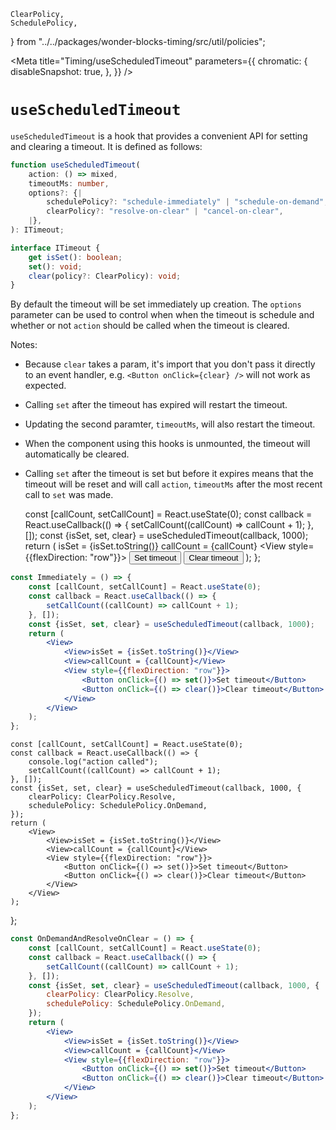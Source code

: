 


    ClearPolicy,
    SchedulePolicy,
} from "../../packages/wonder-blocks-timing/src/util/policies";

<Meta
    title="Timing/useScheduledTimeout"
    parameters={{
        chromatic: {
            disableSnapshot: true,
        },
    }}
/>

# `useScheduledTimeout`

`useScheduledTimeout` is a hook that provides a convenient API for setting and clearing
a timeout. It is defined as follows:

```ts
function useScheduledTimeout(
    action: () => mixed,
    timeoutMs: number,
    options?: {|
        schedulePolicy?: "schedule-immediately" | "schedule-on-demand",
        clearPolicy?: "resolve-on-clear" | "cancel-on-clear",
    |},
): ITimeout;

interface ITimeout {
    get isSet(): boolean;
    set(): void;
    clear(policy?: ClearPolicy): void;
}
```

By default the timeout will be set immediately up creation. The `options` parameter can
be used to control when when the timeout is schedule and whether or not `action` should be
called when the timeout is cleared.

Notes:

-   Because `clear` takes a param, it's import that you don't pass it directly to an event handler,
    e.g. `<Button onClick={clear} />` will not work as expected.
-   Calling `set` after the timeout has expired will restart the timeout.
-   Updating the second paramter, `timeoutMs`, will also restart the timeout.
-   When the component using this hooks is unmounted, the timeout will automatically be cleared.
-   Calling `set` after the timeout is set but before it expires means that the timeout will be
    reset and will call `action`, `timeoutMs` after the most recent call to `set` was made.

    const [callCount, setCallCount] = React.useState(0);
    const callback = React.useCallback(() => {
        setCallCount((callCount) => callCount + 1);
    }, []);
    const {isSet, set, clear} = useScheduledTimeout(callback, 1000);
    return (
        <View>
            <View>isSet = {isSet.toString()}</View>
            <View>callCount = {callCount}</View>
            <View style={{flexDirection: "row"}}>
                <Button onClick={set}>Set timeout</Button>
                <Button onClick={clear}>Clear timeout</Button>
            </View>
        </View>
    );
};

<Canvas>
    <Story name="Immediately">
        <Immediately />
    </Story>
</Canvas>

```jsx
const Immediately = () => {
    const [callCount, setCallCount] = React.useState(0);
    const callback = React.useCallback(() => {
        setCallCount((callCount) => callCount + 1);
    }, []);
    const {isSet, set, clear} = useScheduledTimeout(callback, 1000);
    return (
        <View>
            <View>isSet = {isSet.toString()}</View>
            <View>callCount = {callCount}</View>
            <View style={{flexDirection: "row"}}>
                <Button onClick={() => set()}>Set timeout</Button>
                <Button onClick={() => clear()}>Clear timeout</Button>
            </View>
        </View>
    );
};
```

    const [callCount, setCallCount] = React.useState(0);
    const callback = React.useCallback(() => {
        console.log("action called");
        setCallCount((callCount) => callCount + 1);
    }, []);
    const {isSet, set, clear} = useScheduledTimeout(callback, 1000, {
        clearPolicy: ClearPolicy.Resolve,
        schedulePolicy: SchedulePolicy.OnDemand,
    });
    return (
        <View>
            <View>isSet = {isSet.toString()}</View>
            <View>callCount = {callCount}</View>
            <View style={{flexDirection: "row"}}>
                <Button onClick={() => set()}>Set timeout</Button>
                <Button onClick={() => clear()}>Clear timeout</Button>
            </View>
        </View>
    );
};

<Canvas>
    <Story name="OnDemandAndResolveOnClear">
        <OnDemandAndResolveOnClear />
    </Story>
</Canvas>

```jsx
const OnDemandAndResolveOnClear = () => {
    const [callCount, setCallCount] = React.useState(0);
    const callback = React.useCallback(() => {
        setCallCount((callCount) => callCount + 1);
    }, []);
    const {isSet, set, clear} = useScheduledTimeout(callback, 1000, {
        clearPolicy: ClearPolicy.Resolve,
        schedulePolicy: SchedulePolicy.OnDemand,
    });
    return (
        <View>
            <View>isSet = {isSet.toString()}</View>
            <View>callCount = {callCount}</View>
            <View style={{flexDirection: "row"}}>
                <Button onClick={() => set()}>Set timeout</Button>
                <Button onClick={() => clear()}>Clear timeout</Button>
            </View>
        </View>
    );
};
```
